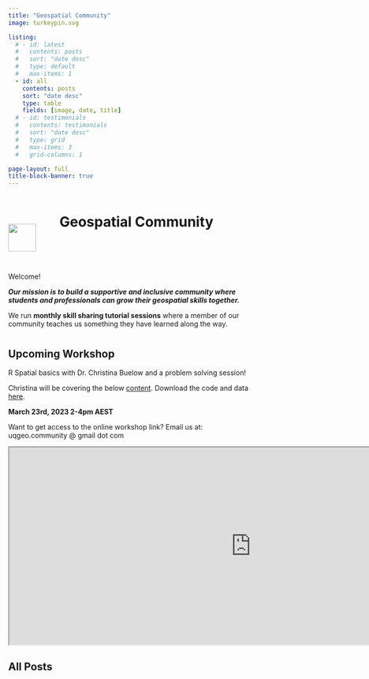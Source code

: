 ```yaml
---
title: "Geospatial Community"
image: turkeypin.svg

listing:
  # - id: latest
  #   contents: posts
  #   sort: "date desc"
  #   type: default
  #   max-items: 1
  - id: all
    contents: posts
    sort: "date desc"
    type: table 
    fields: [image, date, title]
  # - id: testimonials
  #   contents: testimonials
  #   sort: "date desc"
  #   type: grid
  #   max-items: 3
  #   grid-columns: 1

page-layout: full
title-block-banner: true
---
```


```{=html}
<style>
#title-block-header{
display: none;
}
</style>

<!-- html code containing the turkey pin and page title -->

<div style="padding-bottom: 2em;">
  <div style="display: inline-block;width: 100px;">
    <img src="turkeypin.svg" style="width: 4em; vertical-align: -50px;" class="GeoCommunity Turkey Pin Logo">
  </div>

  <div style="display: inline-block;width: 70%;">
    <h1 class="title">Geospatial Community</h1>
  </div>
</div>
```

Welcome! 

***Our mission is to build a supportive and inclusive community where students and professionals can grow their geospatial skills together.***

We run **monthly skill sharing tutorial sessions** where a member of our community teaches us something they have learned along the way.

## Upcoming Workshop {style="padding-top: 10px;"}

R Spatial basics with Dr. Christina Buelow and a problem solving session!

Christina will be covering the below [content](https://cabuelow.quarto.pub/r-for-mapping-and-more/). Download the code and data [here](https://github.com/cabuelow/R-spatial-2022).

**March 23rd, 2023 2-4pm AEST**

Want to get access to the online workshop link? Email us at: uqgeo.community \@ gmail dot com

```{=html}
<iframe width="980" height="400" src="https://cabuelow.quarto.pub/r-for-mapping-and-more/" title="R for mapping and more"></iframe>
```

## All Posts
::: {#all}
:::
